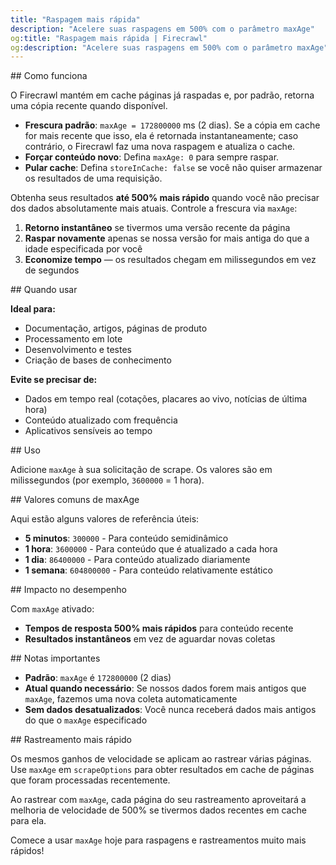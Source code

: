 ```yaml
---
title: "Raspagem mais rápida"
description: "Acelere suas raspagens em 500% com o parâmetro maxAge"
og:title: "Raspagem mais rápida | Firecrawl"
og:description: "Acelere suas raspagens em 500% com o parâmetro maxAge"
---
```



<div id="how-it-works">
  ## Como funciona
</div>

O Firecrawl mantém em cache páginas já raspadas e, por padrão, retorna uma cópia recente quando disponível.

- **Frescura padrão**: `maxAge = 172800000` ms (2 dias). Se a cópia em cache for mais recente que isso, ela é retornada instantaneamente; caso contrário, o Firecrawl faz uma nova raspagem e atualiza o cache.
- **Forçar conteúdo novo**: Defina `maxAge: 0` para sempre raspar.
- **Pular cache**: Defina `storeInCache: false` se você não quiser armazenar os resultados de uma requisição.

Obtenha seus resultados **até 500% mais rápido** quando você não precisar dos dados absolutamente mais atuais. Controle a frescura via `maxAge`:

1. **Retorno instantâneo** se tivermos uma versão recente da página
2. **Raspar novamente** apenas se nossa versão for mais antiga do que a idade especificada por você
3. **Economize tempo** — os resultados chegam em milissegundos em vez de segundos

<div id="when-to-use-this">
  ## Quando usar
</div>

**Ideal para:**

- Documentação, artigos, páginas de produto
- Processamento em lote
- Desenvolvimento e testes
- Criação de bases de conhecimento

**Evite se precisar de:**

- Dados em tempo real (cotações, placares ao vivo, notícias de última hora)
- Conteúdo atualizado com frequência
- Aplicativos sensíveis ao tempo

<div id="usage">
  ## Uso
</div>

Adicione `maxAge` à sua solicitação de scrape. Os valores são em milissegundos (por exemplo, `3600000` = 1 hora).

<CodeGroup>

<FastScrapePython />

<FastScrapeNode />

</CodeGroup>

<div id="common-maxage-values">
  ## Valores comuns de maxAge
</div>

Aqui estão alguns valores de referência úteis:

- **5 minutos**: `300000` - Para conteúdo semidinâmico
- **1 hora**: `3600000` - Para conteúdo que é atualizado a cada hora
- **1 dia**: `86400000` - Para conteúdo atualizado diariamente
- **1 semana**: `604800000` - Para conteúdo relativamente estático

<div id="performance-impact">
  ## Impacto no desempenho
</div>

Com `maxAge` ativado:

- **Tempos de resposta 500% mais rápidos** para conteúdo recente
- **Resultados instantâneos** em vez de aguardar novas coletas

<div id="important-notes">
  ## Notas importantes
</div>

- **Padrão**: `maxAge` é `172800000` (2 dias)
- **Atual quando necessário**: Se nossos dados forem mais antigos que `maxAge`, fazemos uma nova coleta automaticamente
- **Sem dados desatualizados**: Você nunca receberá dados mais antigos do que o `maxAge` especificado

<div id="faster-crawling">
  ## Rastreamento mais rápido
</div>

Os mesmos ganhos de velocidade se aplicam ao rastrear várias páginas. Use `maxAge` em `scrapeOptions` para obter resultados em cache de páginas que foram processadas recentemente.

<CodeGroup>

<FastCrawlPython />
<FastCrawlNode />
<FastCrawlCURL />

</CodeGroup>

Ao rastrear com `maxAge`, cada página do seu rastreamento aproveitará a melhoria de velocidade de 500% se tivermos dados recentes em cache para ela.

Comece a usar `maxAge` hoje para raspagens e rastreamentos muito mais rápidos!